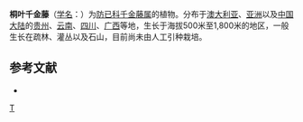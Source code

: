 {{Speciesbox 
| taxon = Stephania hernandifolia
| authority = (Willd.) Walp.
}}
'''桐叶千金藤'''（[[学名|学名]]：{{lang|la|''Stephania hernandifolia''}}）为[[防已科|防已科]][[千金藤属|千金藤属]]的植物。分布于[[澳大利亚|澳大利亚]]、[[亚洲|亚洲]]以及[[中国大陆|中国大陆]]的[[贵州|贵州]]、[[云南|云南]]、[[四川|四川]]、[[广西|广西]]等地，生长于海拔500米至1,800米的地区，一般生长在疏林、灌丛以及石山，目前尚未由人工引种栽培。

== 参考文献 ==
<div class="references-small">
* {{cite web| url =http://www.bioinfo.cn/db05/KmzwSpecies.php?action=view&id=13093| title =桐叶千金藤| work =《中国高等植物数据库全库》| publisher =中国科学院微生物研究所| author =昆明植物研究所| accessdate =2009-02-24| deadurl =yes| archiveurl =https://web.archive.org/web/20160305045133/http://www.bioinfo.cn/db05/KmzwSpecies.php?action=view&id=13093| archivedate =2016-03-05}}
</div>
{{Taxonbar|from=Q11112603}}

[[Category:千金藤属|T]]